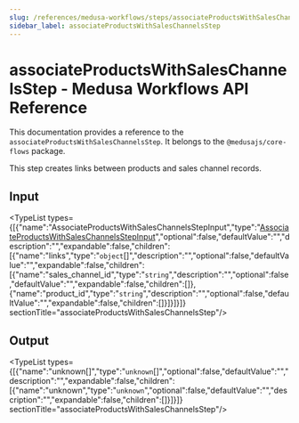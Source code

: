 ```yaml
---
slug: /references/medusa-workflows/steps/associateProductsWithSalesChannelsStep
sidebar_label: associateProductsWithSalesChannelsStep
---
```



# associateProductsWithSalesChannelsStep - Medusa Workflows API Reference

This documentation provides a reference to the `associateProductsWithSalesChannelsStep`. It belongs to the `@medusajs/core-flows` package.

This step creates links between products and sales channel records.

## Input

<TypeList types={[{"name":"AssociateProductsWithSalesChannelsStepInput","type":"[AssociateProductsWithSalesChannelsStepInput](../../../interfaces/core_flows.AssociateProductsWithSalesChannelsStepInput/page.mdx)","optional":false,"defaultValue":"","description":"","expandable":false,"children":[{"name":"links","type":"`object`[]","description":"","optional":false,"defaultValue":"","expandable":false,"children":[{"name":"sales_channel_id","type":"`string`","description":"","optional":false,"defaultValue":"","expandable":false,"children":[]},{"name":"product_id","type":"`string`","description":"","optional":false,"defaultValue":"","expandable":false,"children":[]}]}]}]}  sectionTitle="associateProductsWithSalesChannelsStep"/>

## Output

<TypeList types={[{"name":"unknown[]","type":"`unknown`[]","optional":false,"defaultValue":"","description":"","expandable":false,"children":[{"name":"unknown","type":"`unknown`","optional":false,"defaultValue":"","description":"","expandable":false,"children":[]}]}]}  sectionTitle="associateProductsWithSalesChannelsStep"/>
